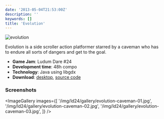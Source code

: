 ```yaml
---
date: '2013-05-04T21:53:00Z'
description: ''
keywords: []
title: 'Evolution'
---
```


![evolution](/img/ld24/evolution.png)

Evolution is a side scroller action platformer starred by a caveman who has to endure all sorts of dangers and get to the goal.

- **Game Jam**: Ludum Dare #24
- **Development time**: 48h compo
- **Technology**: Java using libgdx
- **Download**: [desktop](https://dl.dropbox.com/u/1439807/ld24-evolution/evolution-caveman.jar), [source code](https://github.com/siondream/ludumdare-24)

### Screenshots

<ImageGallery
  images={[
    '/img/ld24/gallery/evolution-caveman-01.jpg',
    '/img/ld24/gallery/evolution-caveman-02.jpg',
    '/img/ld24/gallery/evolution-caveman-03.jpg',
  ]}
/>
